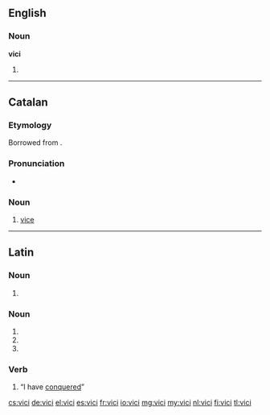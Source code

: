 ==English==

===Noun===
'''vici'''

# {{plural of|vicus}}

----

==Catalan==

===Etymology===
Borrowed from {{etyl|la|ca}} {{term|vitium|lang=la}}.

===Pronunciation===
* {{rhymes|isi|lang=ca}}

===Noun===
{{ca-noun|m}}

# [[vice]] {{gloss|bad habit}}

----

==Latin==

===Noun===
{{la-noun-form|vicī}}

# {{inflection of|vicis||dat|s|lang=la}}

===Noun===
{{la-noun-form|vīcī}}

# {{inflection of|vīcus||nom|p|lang=la}}
# {{inflection of|vīcus||gen|s|lang=la}}
# {{inflection of|vīcus||voc|p|lang=la}}

===Verb===
{{la-verb-form|vīcī}}

# {{conjugation of|vincō||1|s|perf|ind|lang=la}} “I have [[conquer]]ed”

[[cs:vici]]
[[de:vici]]
[[el:vici]]
[[es:vici]]
[[fr:vici]]
[[io:vici]]
[[mg:vici]]
[[my:vici]]
[[nl:vici]]
[[fi:vici]]
[[tl:vici]]